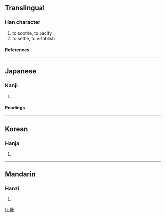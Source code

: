 ==Translingual==
===Han character===
{{Han char|rn=9|rad=人|as=06|sn=8|four=|canj=人火木 (OFD), X人火木 (XOFD)}}
# to soothe, to pacify
# to settle, to establish
====References====
{{Han ref|kx=0102.020|dkj=00591|dj=0216.010|hdz=10154.010|uh=4F8E|ud=20366}}
----
==Japanese==
===Kanji===
{{ja-kanji|grade=|rs=人06}}
# {{defn|Japanese}} 
====Readings====
{{ja-readings|on=[[び]] (bi), [[み]] (mi)|kun=[[いつくしむ]] (itsukushimu)}}
----
==Korean==
===Hanja===
{{ko-hanja|hangeul=미|rv=mi|mr=mi}}
# {{defn|Korean}}
----
==Mandarin==
===Hanzi===
{{cmn-hanzi|pin=[[mǐ]] (mi3)|wg=mi<sup>3</sup>}}
# {{defn|Mandarin}}

[[fr:侎]]